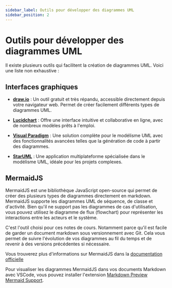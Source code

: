 ```yaml
---
sidebar_label: Outils pour développer des diagrammes UML
sidebar_position: 2
---
```


# Outils pour développer des diagrammes UML

Il existe plusieurs outils qui facilitent la création de diagrammes UML. Voici
une liste non exhaustive :

## Interfaces graphiques

- **[draw.io](https://app.diagrams.net/)** : Un outil gratuit et très répandu, accessible
  directement depuis votre navigateur web. Permet de créer facilement
  différents types de diagrammes UML.

- **[Lucidchart](https://www.lucidchart.com/)** : Offre une interface intuitive et collaborative en ligne,
  avec de nombreux modèles prêts à l'emploi.

- **[Visual Paradigm](https://www.visual-paradigm.com/)** : Une solution complète pour le modélisme UML avec des
  fonctionnalités avancées telles que la génération de code à partir des
  diagrammes.

- **[StarUML](http://staruml.io/)** : Une application multiplateforme spécialisée dans le modélisme
  UML, idéale pour les projets complexes.

## MermaidJS

MermaidJS est une bibliothèque JavaScript open-source qui permet de créer des
plusieurs types de diagrammes directement en markdown. MermaidJS supporte les
diagrammes UML de séquence, de classe et d'activité. Bien qu'il ne support pas
les diagrammes de cas d'utilisation, vous pouvez utilisez le diagramme de flux
(flowchart) pour représenter les interactions entre les acteurs et le système.

C'est l'outil choisi pour ces notes de cours. Notamment parce qu'il est
facile de garder un document markdown sous versionnement avec Git. Cela vous
permet de suivre l'évolution de vos diagrammes au fil du temps et de revenir à
des versions précédentes si nécessaire.

Vous trouverez plus d'informations sur MermaidJS dans la [documentation officielle](https://mermaid.js.org/)

Pour visualiser les diagrammes MermaidJS dans vos documents Markdown avec
VSCode, vous pouvez installer l'extension [Markdown Preview Mermaid
Support](https://marketplace.visualstudio.com/items?itemName=bierner.markdown-mermaid).